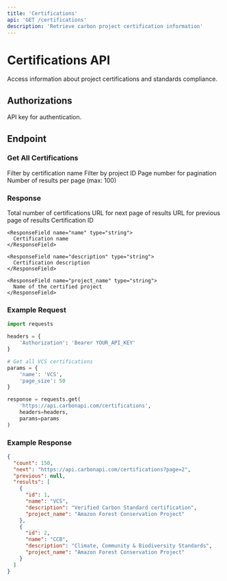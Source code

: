 ```yaml
---
title: 'Certifications'
api: 'GET /certifications'
description: 'Retrieve carbon project certification information'
---
```


# Certifications API

Access information about project certifications and standards compliance.

## Authorizations

<ParamField header="X-API-KEY" type="string" required>
  API key for authentication.
</ParamField>

## Endpoint

### Get All Certifications

<ParamField query="name" type="string">
  Filter by certification name
</ParamField>

<ParamField query="project" type="string">
  Filter by project ID
</ParamField>

<ParamField query="page" type="integer">
  Page number for pagination
</ParamField>

<ParamField query="page_size" type="integer" default="10">
  Number of results per page (max: 100)
</ParamField>

### Response

<ResponseField name="count" type="integer">
  Total number of certifications
</ResponseField>

<ResponseField name="next" type="string">
  URL for next page of results
</ResponseField>

<ResponseField name="previous" type="string">
  URL for previous page of results
</ResponseField>

<ResponseField name="results" type="array">
  <Expandable title="Certification properties">
    <ResponseField name="id" type="integer">
      Certification ID
    </ResponseField>
    
    <ResponseField name="name" type="string">
      Certification name
    </ResponseField>

    <ResponseField name="description" type="string">
      Certification description
    </ResponseField>

    <ResponseField name="project_name" type="string">
      Name of the certified project
    </ResponseField>
  </Expandable>
</ResponseField>

### Example Request

```python
import requests

headers = {
    'Authorization': 'Bearer YOUR_API_KEY'
}

# Get all VCS certifications
params = {
    'name': 'VCS',
    'page_size': 50
}

response = requests.get(
    'https://api.carbonapi.com/certifications',
    headers=headers,
    params=params
)
```

### Example Response

```json
{
  "count": 150,
  "next": "https://api.carbonapi.com/certifications?page=2",
  "previous": null,
  "results": [
    {
      "id": 1,
      "name": "VCS",
      "description": "Verified Carbon Standard certification",
      "project_name": "Amazon Forest Conservation Project"
    },
    {
      "id": 2,
      "name": "CCB",
      "description": "Climate, Community & Biodiversity Standards",
      "project_name": "Amazon Forest Conservation Project"
    }
  ]
}
``` 